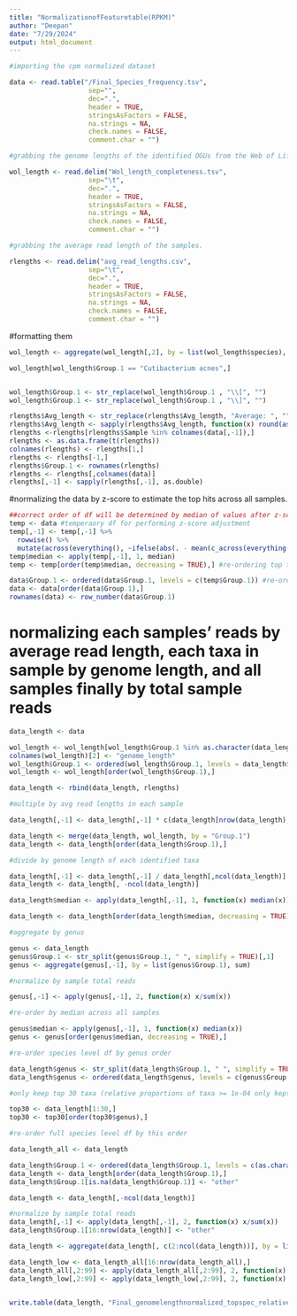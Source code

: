```yaml
---
title: "NormalizationofFeaturetable(RPKM)"
author: "Deepan"
date: "7/29/2024"
output: html_document
---
```


```r

#importing the cpm normalized dataset

data <- read.table("/Final_Species_frequency.tsv",
                    sep="",
                    dec=".",
                    header = TRUE,
                    stringsAsFactors = FALSE,
                    na.strings = NA,
                    check.names = FALSE,
                    comment.char = "")

#grabbing the genome lengths of the identified OGUs from the Web of Life database.

wol_length <- read.delim("Wol_length_completeness.tsv",
                    sep="\t", 
                    dec=".", 
                    header = TRUE,
                    stringsAsFactors = FALSE,
                    na.strings = NA,
                    check.names = FALSE, 
                    comment.char = "")

#grabbing the average read length of the samples. 

rlengths <- read.delim("avg_read_lengths.csv",
                    sep="\t", 
                    dec=".", 
                    header = TRUE,
                    stringsAsFactors = FALSE,
                    na.strings = NA,
                    check.names = FALSE, 
                    comment.char = "")

```

#formatting them

```r

wol_length <- aggregate(wol_length[,2], by = list(wol_length$species), FUN = mean)

wol_length[wol_length$Group.1 == "Cutibacterium acnes",]


wol_length$Group.1 <- str_replace(wol_length$Group.1 , "\\[", "")
wol_length$Group.1 <- str_replace(wol_length$Group.1 , "\\]", "")

rlengths$Avg_length <- str_replace(rlengths$Avg_length, "Average: ", "")
rlengths$Avg_length <- sapply(rlengths$Avg_length, function(x) round(as.integer(x),0))
rlengths <-rlengths[rlengths$Sample %in% colnames(data[,-1]),]
rlengths <- as.data.frame(t(rlengths))
colnames(rlengths) <- rlengths[1,]
rlengths <- rlengths[-1,]
rlengths$Group.1 <- rownames(rlengths)
rlengths <- rlengths[,colnames(data)]
rlengths[,-1] <- sapply(rlengths[,-1], as.double)

```

#normalizing the data by z-score to estimate the top hits across all samples.

```r

##correct order of df will be determined by median of values after z-score outlier removal
temp <- data #temperaory df for performing z-score adjustment
temp[,-1] <- temp[,-1] %>%
  rowwise() %>%
  mutate(across(everything(), ~ifelse(abs(. - mean(c_across(everything()))) / sd(c_across(everything())) > 2, 0, .))) #z-score based removal of reads past 2nd standard deviation
temp$median <- apply(temp[,-1], 1, median)
temp <- temp[order(temp$median, decreasing = TRUE),] #re-ordering top taxa by median levels of values found across all samples. 

data$Group.1 <- ordered(data$Group.1, levels = c(temp$Group.1)) #re-ordering original feature table using this order. 
data <- data[order(data$Group.1),]
rownames(data) <- row_number(data$Group.1)

```

# normalizing each samples' reads by average read length, each taxa in sample by genome length, and all samples finally by total sample reads

```r

data_length <- data

wol_length <- wol_length[wol_length$Group.1 %in% as.character(data_length$Group.1),]
colnames(wol_length)[2] <- "genome_length"
wol_length$Group.1 <- ordered(wol_length$Group.1, levels = data_length$Group.1)
wol_length <- wol_length[order(wol_length$Group.1),]

data_length <- rbind(data_length, rlengths)

#multiple by avg read lengths in each sample

data_length[,-1] <- data_length[,-1] * c(data_length[nrow(data_length), -1]) 

data_length <- merge(data_length, wol_length, by = "Group.1")
data_length <- data_length[order(data_length$Group.1),]

#divide by genome length of each identified taxa

data_length[,-1] <- data_length[,-1] / data_length[,ncol(data_length)] 
data_length <- data_length[, -ncol(data_length)]

data_length$median <- apply(data_length[,-1], 1, function(x) median(x))

data_length <- data_length[order(data_length$median, decreasing = TRUE),]

#aggregate by genus

genus <- data_length
genus$Group.1 <- str_split(genus$Group.1, " ", simplify = TRUE)[,1]
genus <- aggregate(genus[,-1], by = list(genus$Group.1), sum)

#normalize by sample total reads

genus[,-1] <- apply(genus[,-1], 2, function(x) x/sum(x))

#re-order by median across all samples

genus$median <- apply(genus[,-1], 1, function(x) median(x))
genus <- genus[order(genus$median, decreasing = TRUE),]

#re-order species level df by genus order

data_length$genus <- str_split(data_length$Group.1, " ", simplify = TRUE)[,1]
data_length$genus <- ordered(data_length$genus, levels = c(genus$Group.1))

#only keep top 30 taxa (relative proportions of taxa >= 1e-04 only kept at individual species level)

top30 <- data_length[1:30,]
top30 <- top30[order(top30$genus),]

#re-order full species level df by this order

data_length_all <- data_length

data_length$Group.1 <- ordered(data_length$Group.1, levels = c(as.character(top30$Group.1[1:30]), "other"))
data_length <- data_length[order(data_length$Group.1),]
data_length$Group.1[is.na(data_length$Group.1)] <- "other"

data_length <- data_length[,-ncol(data_length)]

#normalize by sample total reads
data_length[,-1] <- apply(data_length[,-1], 2, function(x) x/sum(x))
data_length$Group.1[16:nrow(data_length)] <- "other"

data_length <- aggregate(data_length[, c(2:ncol(data_length))], by = list(data_length$Group.1), sum)

data_length_low <- data_length_all[16:nrow(data_length_all),]
data_length_all[,2:99] <- apply(data_length_all[,2:99], 2, function(x) x/sum(x))
data_length_low[,2:99] <- apply(data_length_low[,2:99], 2, function(x) x/sum(x))


write.table(data_length, "Final_genomelengthnormalized_topspec_relative.tsv", row.names = FALSE, sep = "\t")

```
